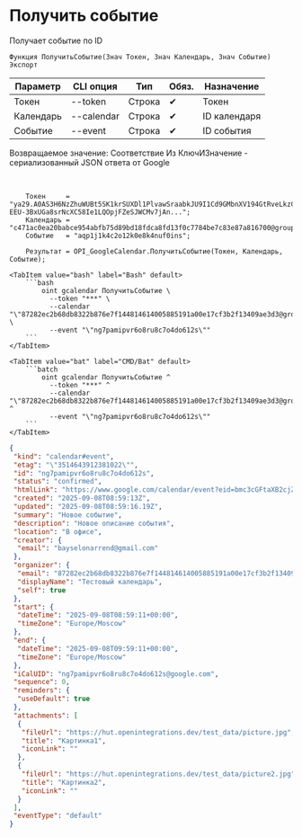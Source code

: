 ﻿---
sidebar_position: 3
description: Получить событие и другие функции для работы с Google Calendar в Открытом пакете интеграций - бесплатной open-source библиотеке интеграций для 1С:Предприятие 8, OneScript и CLI
keywords: [1C, 1С, 1С:Предприятие, 1С:Предприятие 8.3, API, Интеграция, Сервисы, Обмен, OneScript, CLI, Google Calendar]
---


# Получить событие
 Получает событие по ID



`Функция ПолучитьСобытие(Знач Токен, Знач Календарь, Знач Событие) Экспорт`

  | Параметр | CLI опция | Тип | Обяз. | Назначение |
  |-|-|-|-|-|
  | Токен | --token | Строка | &#x2714; | Токен |
  | Календарь | --calendar | Строка | &#x2714; | ID календаря |
  | Событие | --event | Строка | &#x2714; | ID события |

  
  Возвращаемое значение:   Соответствие Из КлючИЗначение - сериализованный JSON ответа от Google

<br/>




```bsl title="Пример использования для 1С:Предприятие/OneScript"
    Токен     = "ya29.A0AS3H6NzZhuWUBt5SK1krSUXDl1PlvawSraabkJU9I1Cd9GMbnXV194GtRveLkzC4TFqpg8CjFqwe1CqV-EEU-3BxUGa8srNcXC58Ie1LQOpjFZeSJWCMv7jAn...";
    Календарь = "c471ac0ea20babce954abfb75d89bd18fdca8fd13f0c7784be7c83e87a816700@group.calendar.google.com";
    Событие   = "aqp1j1k4c2o12k0e8k4nuf0ins";

    Результат = OPI_GoogleCalendar.ПолучитьСобытие(Токен, Календарь, Событие);
```
    

 <Tabs>
  
    <TabItem value="bash" label="Bash" default>
        ```bash
            oint gcalendar ПолучитьСобытие \
              --token "***" \
              --calendar "\"87282ec2b68db8322b876e7f144814614005885191a00e17cf3b2f13409ae3d3@group.calendar.google.com\"" \
              --event "\"ng7pamipvr6o8ru8c7o4do612s\""
        ```
    </TabItem>
  
    <TabItem value="bat" label="CMD/Bat" default>
        ```batch
            oint gcalendar ПолучитьСобытие ^
              --token "***" ^
              --calendar "\"87282ec2b68db8322b876e7f144814614005885191a00e17cf3b2f13409ae3d3@group.calendar.google.com\"" ^
              --event "\"ng7pamipvr6o8ru8c7o4do612s\""
        ```
    </TabItem>
</Tabs>


```json title="Результат"
{
 "kind": "calendar#event",
 "etag": "\"3514643912381022\"",
 "id": "ng7pamipvr6o8ru8c7o4do612s",
 "status": "confirmed",
 "htmlLink": "https://www.google.com/calendar/event?eid=bmc3cGFtaXB2cjZvOHJ1OGM3bzRkbzYxMnMgODcyODJlYzJiNjhkYjgzMjJiODc2ZTdmMTQ0ODE0NjE0MDA1ODg1MTkxYTAwZTE3Y2YzYjJmMTM0MDlhZTNkM0Bn",
 "created": "2025-09-08T08:59:13Z",
 "updated": "2025-09-08T08:59:16.19Z",
 "summary": "Новое событие",
 "description": "Новое описание события",
 "location": "В офисе",
 "creator": {
  "email": "bayselonarrend@gmail.com"
 },
 "organizer": {
  "email": "87282ec2b68db8322b876e7f144814614005885191a00e17cf3b2f13409ae3d3@group.calendar.google.com",
  "displayName": "Тестовый календарь",
  "self": true
 },
 "start": {
  "dateTime": "2025-09-08T08:59:11+00:00",
  "timeZone": "Europe/Moscow"
 },
 "end": {
  "dateTime": "2025-09-08T09:59:11+00:00",
  "timeZone": "Europe/Moscow"
 },
 "iCalUID": "ng7pamipvr6o8ru8c7o4do612s@google.com",
 "sequence": 0,
 "reminders": {
  "useDefault": true
 },
 "attachments": [
  {
   "fileUrl": "https://hut.openintegrations.dev/test_data/picture.jpg",
   "title": "Картинка1",
   "iconLink": ""
  },
  {
   "fileUrl": "https://hut.openintegrations.dev/test_data/picture2.jpg",
   "title": "Картинка2",
   "iconLink": ""
  }
 ],
 "eventType": "default"
}
```
